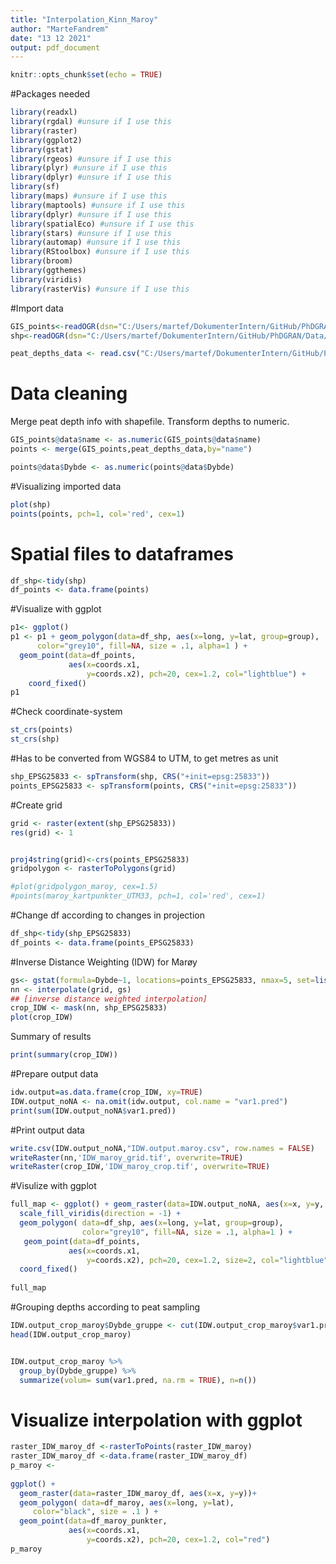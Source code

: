 ```yaml
---
title: "Interpolation_Kinn_Maroy"
author: "MarteFandrem"
date: "13 12 2021"
output: pdf_document
---
```


```r
knitr::opts_chunk$set(echo = TRUE)
```

#Packages needed
```r
library(readxl)
library(rgdal) #unsure if I use this
library(raster)
library(ggplot2)
library(gstat)
library(rgeos) #unsure if I use this
library(plyr) #unsure if I use this
library(dplyr) #unsure if I use this
library(sf)
library(maps) #unsure if I use this
library(maptools) #unsure if I use this
library(dplyr) #unsure if I use this
library(spatialEco) #unsure if I use this
library(stars) #unsure if I use this
library(automap) #unsure if I use this
library(RStoolbox) #unsure if I use this
library(broom)
library(ggthemes)
library(viridis)
library(rasterVis) #unsure if I use this

```

#Import data
```r
GIS_points<-readOGR(dsn="C:/Users/martef/DokumenterIntern/GitHub/PhDGRAN/Data/Kinn", layer="maroy_punkter")
shp<-readOGR(dsn="C:/Users/martef/DokumenterIntern/GitHub/PhDGRAN/Data/Kinn", layer="maroy_avgrensing")

peat_depths_data <- read.csv("C:/Users/martef/DokumenterIntern/GitHub/PhDGRAN/Data/Kinn/data_maroy_torvdybder.csv", sep=";")

```

# Data cleaning
Merge peat depth info with shapefile.
Transform depths to numeric.
```r

GIS_points@data$name <- as.numeric(GIS_points@data$name)
points <- merge(GIS_points,peat_depths_data,by="name")

points@data$Dybde <- as.numeric(points@data$Dybde) 

```

#Visualizing imported data

```r
plot(shp)
points(points, pch=1, col='red', cex=1)
```

# Spatial files to dataframes
```r

df_shp<-tidy(shp)
df_points <- data.frame(points)

```

#Visualize with ggplot
```r
p1<- ggplot()
p1 <- p1 + geom_polygon(data=df_shp, aes(x=long, y=lat, group=group),
      color="grey10", fill=NA, size = .1, alpha=1 ) +
  geom_point(data=df_points,
             aes(x=coords.x1,
                 y=coords.x2), pch=20, cex=1.2, col="lightblue") +
    coord_fixed()
p1

```

#Check coordinate-system

```r
st_crs(points) 
st_crs(shp)
```

#Has to be converted from WGS84 to UTM, to get metres as unit

```r
shp_EPSG25833 <- spTransform(shp, CRS("+init=epsg:25833")) 
points_EPSG25833 <- spTransform(points, CRS("+init=epsg:25833")) 

```

#Create grid

```r
grid <- raster(extent(shp_EPSG25833))
res(grid) <- 1


proj4string(grid)<-crs(points_EPSG25833)
gridpolygon <- rasterToPolygons(grid)

#plot(gridpolygon_maroy, cex=1.5)
#points(maroy_kartpunkter_UTM33, pch=1, col='red', cex=1)


```

#Change df according to changes in projection
```r
df_shp<-tidy(shp_EPSG25833)
df_points <- data.frame(points_EPSG25833)

```
#Inverse Distance Weighting (IDW) for Marøy

```r
gs<- gstat(formula=Dybde~1, locations=points_EPSG25833, nmax=5, set=list(idp = 0))
nn <- interpolate(grid, gs)
## [inverse distance weighted interpolation]
crop_IDW <- mask(nn, shp_EPSG25833)
plot(crop_IDW)

```
Summary of results

```r

print(summary(crop_IDW))


```
#Prepare output data
```r
idw.output=as.data.frame(crop_IDW, xy=TRUE)
IDW.output_noNA <- na.omit(idw.output, col.name = "var1.pred") 
print(sum(IDW.output_noNA$var1.pred))

```

#Print output data

```r
write.csv(IDW.output_noNA,"IDW.output.maroy.csv", row.names = FALSE)
writeRaster(nn,'IDW_maroy_grid.tif', overwrite=TRUE)
writeRaster(crop_IDW,'IDW_maroy_crop.tif', overwrite=TRUE)

```

#Visulize with ggplot

```r

full_map <- ggplot() + geom_raster(data=IDW.output_noNA, aes(x=x, y=y, fill=var1.pred), alpha=0.8)+
  scale_fill_viridis(direction = -1) +
  geom_polygon( data=df_shp, aes(x=long, y=lat, group=group),
                color="grey10", fill=NA, size = .1, alpha=1 ) +
   geom_point(data=df_points,
             aes(x=coords.x1,
                 y=coords.x2), pch=20, cex=1.2, size=2, col="lightblue") +
  coord_fixed()
  
full_map
```


#Grouping depths according to peat sampling

```r
IDW.output_crop_maroy$Dybde_gruppe <- cut(IDW.output_crop_maroy$var1.pred,c(0,10,60,110,Inf))
head(IDW.output_crop_maroy)


IDW.output_crop_maroy %>%
  group_by(Dybde_gruppe) %>%
  summarize(volum= sum(var1.pred, na.rm = TRUE), n=n())
```
# Visualize interpolation with ggplot

```r

raster_IDW_maroy_df <-rasterToPoints(raster_IDW_maroy)
raster_IDW_maroy_df <-data.frame(raster_IDW_maroy_df)
p_maroy <- 
  
ggplot() + 
  geom_raster(data=raster_IDW_maroy_df, aes(x=x, y=y))+ 
  geom_polygon( data=df_maroy, aes(x=long, y=lat),
     color="black", size = .1 ) +
  geom_point(data=df_maroy_punkter,
             aes(x=coords.x1,
                 y=coords.x2), pch=20, cex=1.2, col="red")
p_maroy
```


